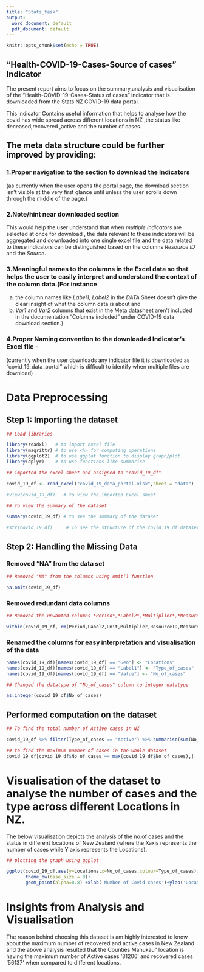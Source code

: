 ---
title: "Stats_task"
output:
  word_document: default
  pdf_document: default
---

```{r setup, include=FALSE}
knitr::opts_chunk$set(echo = TRUE)
```

## "Health-COVID-19-Cases-Source of cases"  Indicator

The present report aims to focus on the summary,analysis and visualisation of the “Health-COVID-19-Cases-Status of cases” indicator that is downloaded from the Stats NZ COVID-19 data portal.

This indicator Contains useful information that helps to analyse how the covid has wide spread across different locations in NZ ,the status like deceased,recovered ,active and the number of cases.

## The meta data structure could be further improved by providing:

### 1.Proper navigation to the section to download the Indicators 
(as currently when the user opens the portal page, the download section isn't visible at the very first glance until unless the user scrolls down through the middle of the page.)

### 2.Note/hint near downloaded section
This would help the user understand that when *multiple indicators* are selected at once for download , the data relevant to these indicators will be aggregated and downloaded into one single excel file and the data related to these indicators can be distinguished based on the columns *Resource ID* and the *Source*.

### 3.Meaningful names to the columns in the Excel data so that helps the user to easily interpret and understand the context of the column data.(For instance

a) the column names like *Label1*, *Label2* in the *DATA* Sheet doesn't give the clear insight of what the column data is about  and 
b) *Var1* and *Var2* columns that exist in the  Meta datasheet aren't included in the documentation "Columns included" under COVID-19 data download section.)

### 4.Proper Naming convention to the downloaded Indicator's Excel file -
(currently when the user downloads any indicator file it is downloaded as  "covid_19_data_portal" which is difficult to identify when multiple files are download)


# Data Preprocessing 

## Step 1: Importing the dataset

```{r message=FALSE, warning=FALSE}
## Load libraries

library(readxl)   # to import excel file
library(magrittr) # to use <%> for computing operations
library(ggplot2)  # to use ggplot function to display graph/plot
library(dplyr)    # to use functions like summarise

```

```{r}
## imported the excel sheet and assigned to "covid_19_df"

covid_19_df <- read_excel("covid_19_data_portal.xlsx",sheet = "data")

#View(covid_19_df)   # to view the imported Excel sheet
```


```{r, message=FALSE, warning=FALSE,results = FALSE}
## To view the summary of the dataset

summary(covid_19_df) # to see the summary of the dataset

#str(covid_19_df)     # To see the structure of the covid_19_df dataset
```

## Step 2: Handling the Missing Data

###  Removed "NA" from the data set

```{r message=FALSE, warning=FALSE,results = FALSE}

## Removed "NA" from the columns using omit() function

na.omit(covid_19_df)
```
### Removed redundant data columns

```{r message=FALSE, warning=FALSE,,results = FALSE}

## Removed the unwanted columns *Period*,*Label2*,*Multiplier*,*Measure*,*ResourceID*, as they contain the same redundant data.

within(covid_19_df, rm(Period,Label2,Unit,Multiplier,ResourceID,Measure))


```
### Renamed the columns for easy interpretation and visualisation of the data

```{r }
names(covid_19_df)[names(covid_19_df) == "Geo"] <- "Locations"
names(covid_19_df)[names(covid_19_df) == "Label1"] <- "Type_of_cases"
names(covid_19_df)[names(covid_19_df) == "Value"] <- "No_of_cases"
```


```{r message=FALSE, warning=FALSE,echo=FALSE,results = FALSE}

## Changed the datatype of "No_of_cases" column to integer datatype

as.integer(covid_19_df$No_of_cases)
```
## Performed computation on the dataset

```{r ,results = FALSE}

## To find the total number of Active cases in NZ

covid_19_df %>% filter(Type_of_cases == "Active") %>% summarise(sum(No_of_cases))

## to find the maximum number of cases in the whole dataset
covid_19_df[covid_19_df$No_of_cases == max(covid_19_df$No_of_cases),]
```

# Visualisation of the dataset to analyse the number of cases and the type across different Locations in NZ.

The below visualisation depicts the analysis of the no.of cases and the status in different locations of New Zealand (where the Xaxis represents the number of cases while Y axis represents the Locations).

```{r}
## plotting the graph using ggplot

ggplot(covid_19_df,aes(y=Locations,x=No_of_cases,colour=Type_of_cases)) +
       theme_bw(base_size = 8)+
       geom_point(alpha=0.8) +xlab('Number of Covid cases')+ylab('Locations')       +ggtitle('Visualisation of Covid Cases, Status across different Locations in NZ')
```

# Insights from Analysis and Visualisation

The reason behind choosing this dataset is am highly interested to know about the maximum number of recovered and active cases in New Zealand and the above analysis resulted that the Counties Manukau" location is having the maximum number of Active cases '31206' and recovered cases '56137' when compared to different locations.  
